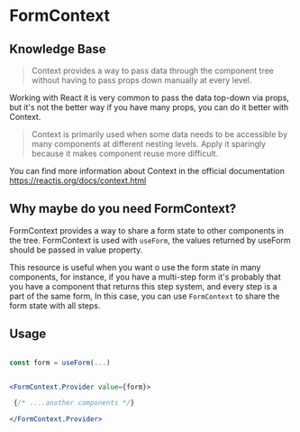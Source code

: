 
<DefaultSeo
  title="FormContext"
  titleTemplate="FormContext | useForm"
  description="FormContext provides a way to share a form state to other components in the tree."
/>

# FormContext

## Knowledge Base

> Context provides a way to pass data through the component tree without having to pass props down manually at every level.

Working with React it is very common to pass the data top-down via props, but it's not the better way if you have many props, you can do it better with Context.

> Context is primarily used when some data needs to be accessible by many components at different nesting levels. Apply it sparingly because it makes component reuse more difficult.

You can find more information about Context in the official documentation https://reactjs.org/docs/context.html

## Why maybe do you need FormContext?

FormContext provides a way to share a form state to other components in the tree. FormContext is used with `useForm`, the values returned by useForm should be passed in value property.

This resource is useful when you want o use the form state in many components, for instance, if you have a multi-step form it's probably that you have a component that returns this step system, and every step is a part of the same form, In this case, you can use `FormContext` to share the form state with all steps.

## Usage

```jsx

const form = useForm(...)


<FormContext.Provider value={form}>

 {/* ....another components */}

</FormContext.Provider>

```

